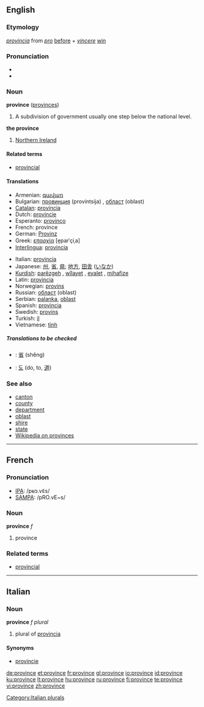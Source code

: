 ==English==

===Etymology===
{{L.}} ''[[provincia]]'' from ''[[pro]]'' [[before]] + ''[[vincere]]'' [[win]]

===Pronunciation===
* {{IPA|/pɹɒvins/}}
*{{audio|en-us-province.ogg|Audio (US)}}

===Noun===
'''province''' ([[provinces]])

# A subdivision of government usually one step below the national level.

'''the province'''
# {{UK}} [[Northern Ireland]]

====Related terms====
*[[provincial]]

====Translations====
{{top}}
*Armenian: [[գավառ]]
*Bulgarian: [[провинция]] (provintsija) {{f}}, [[област]] (oblast) {{f}}
*[[Catalan]]: [[província]] {{f}}
*Dutch: [[provincie]] {{f}}
*Esperanto: [[provinco]]
*French: province
*German: [[Provinz]] {{f}}
*Greek: [[επαρχία]] [e̞parˈçiˌa] {{f}}
*[[Interlingua]]: [[provincia]]
{{mid}}
*Italian: [[provincia]] {{f}}
*Japanese: [[州]], [[省]], [[県]]; [[地方]], [[田舎]] ([[いなか]])
*[[Kurdish]]: [[parêzgeh]] {{f}}, [[wîlayet]] {{f}}, [[eyalet]] {{f}}, [[mihafize]] {{f}}
*Latin: [[provincia]]
*Norwegian: [[provins]] {{m}}
*Russian: [[област]] (oblast)
*Serbian: [[palanka]], [[oblast]]
*Spanish: [[provincia]] {{f}}
*Swedish: [[provins]] {{c}}
*Turkish: [[il]]
*Vietnamese: [[tỉnh]]
{{bottom}}

=====Translations to be checked=====
<!--Remove this section once all of the translations below have been moved into the tables above.-->
{{checktrans}}
*{{ttbc|Chinese}}: [[省]] (shěng)
*{{ttbc|Korean}}: [[도]] (do, to, [[道]])

===See also===
*[[canton]]
*[[county]]
*[[department]]
*[[oblast]]
*[[shire]]
*[[state]]
*[[w:Province|Wikipedia on provinces]]

----

==French==

===Pronunciation===
*[[w:IPA|IPA]]: /pʁɔ.vɛ̃s/
*[[w:SAMPA|SAMPA]]: /pRO.vE~s/

===Noun===
'''province''' ''f''

# province

===Related terms===
*[[provincial]]

----

==Italian==

===Noun===
'''province''' ''f plural''

# plural of [[provincia]]
[[Category:Italian plurals]]
====Synonyms====
*[[provincie]]

[[de:province]]
[[et:province]]
[[fr:province]]
[[gl:province]]
[[io:province]]
[[id:province]]
[[ku:province]]
[[lt:province]]
[[hu:province]]
[[ru:province]]
[[fi:province]]
[[te:province]]
[[vi:province]]
[[zh:province]]